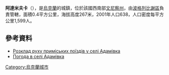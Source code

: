 {{coord|49|26|8|N|29|18|50|E|scale:30000|display=title}}

'''阿達米夫卡'''（{{lang-uk|Адамівка}}），是[[烏克蘭|烏克蘭]]的城鎮，位於該國西南部[[文尼察州|文尼察州]]，由[[波格列比謝區|波格列比謝區]]負責管轄，面積0.4平方公里，海拔高度267米，2001年人口638，人口密度每平方公里1,599人。

==參考資料==
* [http://swrailway.gov.ua/timetable/eltrain/?sid=720&lng= Розклад руху приміських поїздів у селі Адамівка] {{Wayback|url=http://swrailway.gov.ua/timetable/eltrain/?sid=720&lng= |date=20180105041625 }} 
* [http://weather.in.ua/ua/vinnickaja/48 Погода в селі Адамівка] {{Wayback|url=http://weather.in.ua/ua/vinnickaja/48 |date=20140224024824 }}

{{Ukraine-geo-stub}}
[[Category:烏克蘭城市|Category:烏克蘭城市]]